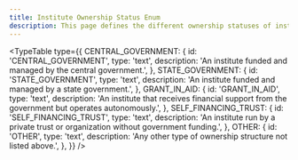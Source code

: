 ```yaml
---
title: Institute Ownership Status Enum
description: This page defines the different ownership statuses of institutes based on their funding and governance structure.
---
```


<TypeTable
  type={{
    CENTRAL_GOVERNMENT: {
      id: 'CENTRAL_GOVERNMENT',
      type: 'text',
      description: 'An institute funded and managed by the central government.',
    },
    STATE_GOVERNMENT: {
      id: 'STATE_GOVERNMENT',
      type: 'text',
      description: 'An institute funded and managed by a state government.',
    },
    GRANT_IN_AID: {
      id: 'GRANT_IN_AID',
      type: 'text',
      description: 'An institute that receives financial support from the government but operates autonomously.',
    },
    SELF_FINANCING_TRUST: {
      id: 'SELF_FINANCING_TRUST',
      type: 'text',
      description: 'An institute run by a private trust or organization without government funding.',
    },
    OTHER: {
      id: 'OTHER',
      type: 'text',
      description: 'Any other type of ownership structure not listed above.',
    },
  }}
/>
